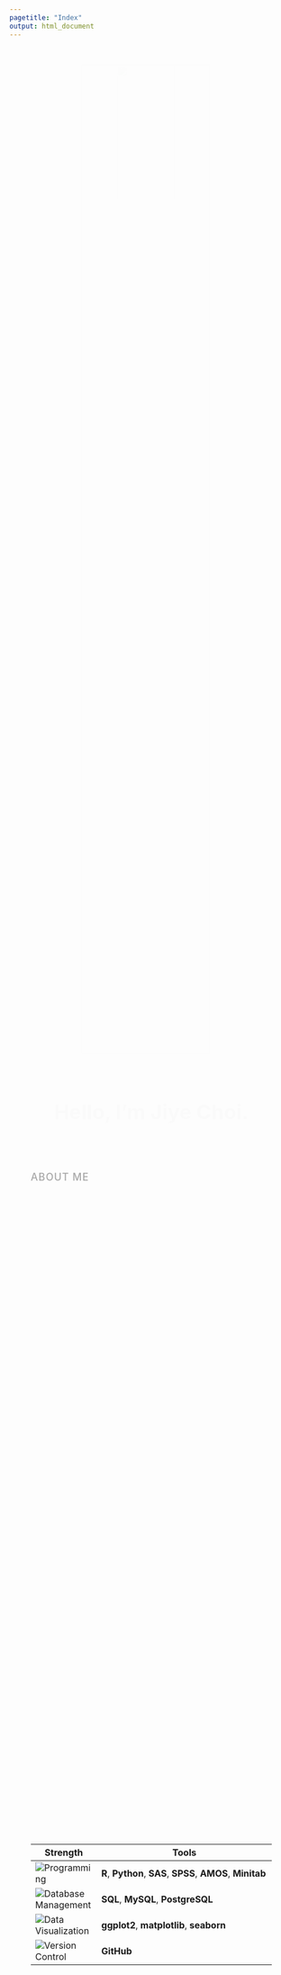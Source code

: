 ```yaml
---
pagetitle: "Index"
output: html_document
---
```


<link rel="stylesheet" href="styles.css" type="text/css">
<link rel="stylesheet" href="site_libs/academicons-1.9.1/css/academicons.min.css"/>

<br>

<!-- Profile Picture with Animation -->
<p align="center">
<img src="images/jiye_profile.jpg" class="profile-picture" style="width:45%; border:0.5px solid; margin-right: 20px" align="center">
</p>
<br>

<div style="width: 85%; margin: 0 auto;">

<!-- Hello, I'm Jiye Choi with animation -->
<h1 class="fade-in-text" style="text-align: center; font-size: 36px;">Hello, I'm Jiye Choi.</h1>
<br><br>

<!-- About Me Section -->
<h2 style="letter-spacing: 1px; font-weight: 500; font-size: 18px; text-transform: uppercase; color: #A9A9A9;">About Me</h2>
<br>

<!-- Fade-in sections for scrolling effect -->

<h2 class="fade-in-section" style="font-size: 28px; text-align: left;">🎓 Background:</h2>
<p class="fade-in-section" style="font-size: 18px;">I have a strong foundation in data analysis and statistical modeling, with hands-on experience from multiple projects during my undergraduate studies in Information and Statistics at Gyeongsang National University (Feb 2019).</p>
<br><br>

<h2 class="fade-in-section" style="font-size: 28px; text-align: left; margin-bottom: 20px;">👩‍💻 Key Projects:</h2>
<ul class="fade-in-section" style="font-size: 18px; list-style-type: disc;">
  <li style="margin-bottom: 20px; margin-top: 10px;"><strong>Bank Customer Analysis:</strong> <em>SAS</em> | Identified that customers with savings accounts were 1.02x more likely to hold checking accounts, leading to targeted cross-selling strategies and improved customer engagement by up to 15%.</li>
  <li style="margin-bottom: 20px;"><strong>Birth Rate Disparities:</strong> <em>PCA, Factor Analysis</em> | Revealed that urban development and access to childcare and education explained 80% of birth rate variance, offering actionable insights for improving birth rates in underdeveloped areas.</li>
  <li style="margin-bottom: 20px;"><strong>Facebook “National Geographic” Analysis:</strong> <em>Text mining, LDA in R, on Linux</em> | Analyzed 2,000+ posts, uncovering key engagement themes such as wildlife and photography, providing insights to optimize content strategy and increase audience interaction.</li>
</ul>
<br><br>

<h2 class="fade-in-section" style="font-size: 28px; text-align: left;">💡 Future Goal:</h2>
<p class="fade-in-section" style="font-size: 18px;">Aspiring Data Scientist passionate about using data to solve business problems and create impactful marketing strategies in the tech and e-commerce industries.</p>
<br><br>

<h2 class="fade-in-section" style="font-size: 28px; text-align: left;">💪 Highlight My Strengths:</h2>

| Strength                | Tools                                                                                  |
|-------------------------|----------------------------------------------------------------------------------------|
| ![Programming](https://img.shields.io/badge/-Programming-blue) | **R**, **Python**, **SAS**, **SPSS**, **AMOS**, **Minitab** |
| ![Database Management](https://img.shields.io/badge/-Database%20Management-green) | **SQL**, **MySQL**, **PostgreSQL** |
| ![Data Visualization](https://img.shields.io/badge/-Data%20Visualization-yellow) | **ggplot2**, **matplotlib**, **seaborn** |
| ![Version Control](https://img.shields.io/badge/-Version%20Control-orange) | **GitHub** |

<br><br>

<h2 class="fade-in-section" style="font-size: 28px; text-align: left;">💃 Hobbies:</h2>
<p class="fade-in-section" style="font-size: 18px;">In my free time, I enjoy dancing, playing the piano, traveling, and writing blogs.</p>

<br><br>

<h2 class="fade-in-section" style="font-size: 28px; text-align: left;">💬 Let's Connect!</h2>
<p class="fade-in-section" style="font-size: 18px;">
If you'd like to connect, collaborate, or discuss anything data-related, feel free to reach out via the email or LinkedIn links located in the top of the page.
</p>

</div><br><br><br>

<!-- Add CSS for the animation effects -->
<style>
/* Animation for profile picture */
.profile-picture {
  transition: transform 0.3s ease-in-out, box-shadow 0.3s ease-in-out;
  box-shadow: 0px 0px 10px rgba(0, 0, 0, 0.2);
  opacity: 0;
  animation: fadeIn 1s forwards ease-in-out;
}

.profile-picture:hover {
  transform: scale(1.05);
  box-shadow: 0px 0px 20px rgba(0, 0, 0, 0.4);
}

@keyframes fadeIn {
  0% { opacity: 0; }
  100% { opacity: 1; }
}

/* Animation for Hello, I'm Jiye Choi */
.fade-in-text {
  opacity: 0;
  animation: fadeInText 3s forwards;
}

@keyframes fadeInText {
  0% { opacity: 0; }
  100% { opacity: 1; }
}

/* Fade-in animation for sections */
.fade-in-section {
  opacity: 0;
  transition: opacity 1s ease-in-out;
}

/* Animation trigger based on scroll */
.is-visible {
  opacity: 1;
}
</style>

<!-- Add JavaScript for scroll-triggered fade-in animations -->
<script>
document.addEventListener("DOMContentLoaded", function () {
  const fadeElements = document.querySelectorAll('.fade-in-section');
  
  function handleScroll() {
    fadeElements.forEach(el => {
      const rect = el.getBoundingClientRect();
      if (rect.top < window.innerHeight && rect.bottom >= 0) {
        el.classList.add('is-visible');
      }
    });
  }

  window.addEventListener('scroll', handleScroll);
});
</script>